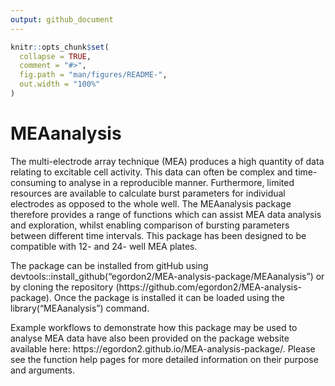 ```yaml
---
output: github_document
---
```


<!-- README.md is generated from README.Rmd. Please edit that file -->

```r
knitr::opts_chunk$set(
  collapse = TRUE,
  comment = "#>",
  fig.path = "man/figures/README-",
  out.width = "100%"
)
```

# MEAanalysis

<!-- badges: start -->
<!-- badges: end -->

The multi-electrode array technique (MEA) produces a high quantity of data relating to excitable cell activity. This data can often be complex and time-consuming to analyse in a reproducible manner. Furthermore, limited resources are available to calculate burst parameters for individual electrodes as opposed to the whole well. The MEAanalysis package therefore provides a range of functions which can assist MEA data analysis and exploration, whilst enabling comparison of bursting parameters between different time intervals. This package has been designed to be compatible with 12- and 24- well MEA plates.

The package can be installed from gitHub using devtools::install_github("egordon2/MEA-analysis-package/MEAanalysis") or by cloning the repository (https://github.com/egordon2/MEA-analysis-package). Once the package is installed it can be loaded using the library("MEAanalysis") command.

Example workflows to demonstrate how this package may be used to analyse MEA data have also been provided on the package website available here: https://egordon2.github.io/MEA-analysis-package/. Please see the function help pages for more detailed information on their purpose and arguments. 



